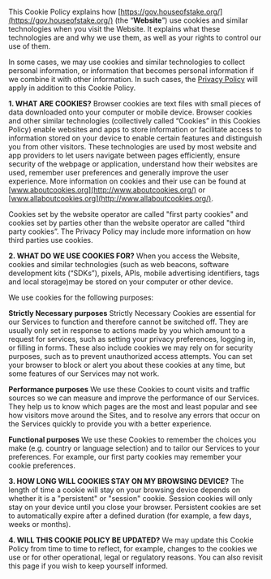 This Cookie Policy explains how [https://gov.houseofstake.org/](https://gov.houseofstake.org/) (the “**Website**”) use cookies and similar technologies when you visit the Website. It explains what these technologies are and why we use them, as well as your rights to control our use of them.

In some cases, we may use cookies and similar technologies to collect personal information, or information that becomes personal information if we combine it with other information. In such cases, the [Privacy Policy](/privacy) will apply in addition to this Cookie Policy.

**1\. WHAT ARE COOKIES?**
Browser cookies are text files with small pieces of data downloaded onto your computer or mobile device. Browser cookies and other similar technologies (collectively called “Cookies” in this Cookies Policy) enable websites and apps to store information or facilitate access to information stored on your device to enable certain features and distinguish you from other visitors. These technologies are used by most website and app providers to let users navigate between pages efficiently, ensure security of the webpage or application, understand how their websites are used, remember user preferences and generally improve the user experience. More information on cookies and their use can be found at [www.aboutcookies.org](http://www.aboutcookies.org/) or [www.allaboutcookies.org](http://www.allaboutcookies.org/).

Cookies set by the website operator are called "first party cookies" and cookies set by parties other than the website operator are called "third party cookies”. The Privacy Policy may include more information on how third parties use cookies.

**2\. WHAT DO WE USE COOKIES FOR?**
When you access the Website, cookies and similar technologies (such as web beacons, software development kits (“SDKs”), pixels, APIs, mobile advertising identifiers, tags and local storage)may be stored on your computer or other device.

We use cookies for the following purposes:

**Strictly Necessary purposes**
Strictly Necessary Cookies are essential for our Services to function and therefore cannot be switched off. They are usually only set in response to actions made by you which amount to a request for services, such as setting your privacy preferences, logging in, or filling in forms. These also include cookies we may rely on for security purposes, such as to prevent unauthorized access attempts. You can set your browser to block or alert you about these cookies at any time, but some features of our Services may not work.

**Performance purposes**
We use these Cookies to count visits and traffic sources so we can measure and improve the performance of our Services. They help us to know which pages are the most and least popular and see how visitors move around the Sites, and to resolve any errors that occur on the Services quickly to provide you with a better experience.

**Functional purposes**
We use these Cookies to remember the choices you make (e.g. country or language selection) and to tailor our Services to your preferences. For example, our first party cookies may remember your cookie preferences.

**3\. HOW LONG WILL COOKIES STAY ON MY BROWSING DEVICE?**
The length of time a cookie will stay on your browsing device depends on whether it is a "persistent" or "session" cookie. Session cookies will only stay on your device until you close your browser. Persistent cookies are set to automatically expire after a defined duration (for example, a few days, weeks or months).

**4\. WILL THIS COOKIE POLICY BE UPDATED?**
We may update this Cookie Policy from time to time to reflect, for example, changes to the cookies we use or for other operational, legal or regulatory reasons. You can also revisit this page if you wish to keep yourself informed.

